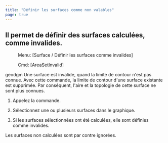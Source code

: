 ```yaml
---
title: "Définir les surfaces comme non valables"
page: true
---
```

## Il permet de d&#233;finir des surfaces calcul&#233;es, comme invalides.
 <Menu> Menu: [Surface / Définir les surfaces comme invalides] </Menu> 
 <Menu> Cmd: [AreaSetInvalid] </Menu> 

 <Placeholder>geodgm</Placeholder> 
Une surface est invalide, quand la limite de contour n&#39;est pas connue. Avec cette commande, la limite de contour d&#39;une surface existante est supprim&#233;e. Par cons&#233;quent, l&#39;aire et la topologie de cette surface ne sont plus connues.


1. Appelez la commande.

2. S&#233;lectionnez une ou plusieurs surfaces dans le graphique.

3. Si les surfaces s&#233;lectionn&#233;es ont &#233;t&#233; calcul&#233;es, elle sont d&#233;finies comme invalides.




<Success>
Les surfaces non calcul&#233;es sont par contre ignor&#233;es.
</Success>
